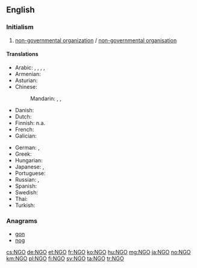 {{also|Appendix:Variations of "ngo"}}
==English==

===Initialism===
{{rfc-header|Initialism}}
{{head|en|initialism}}

# [[non-governmental organization]] / [[non-governmental organisation]]

====Translations====
{{trans-top|non-governmental organization}}
* Arabic: {{t|ar|مُنَظَّمَة غَيْر حَكُومِيَّة|f|tr=munaẓẓama ḡayr ḥakūmiyya}}, {{t|ar|ONG|m|sc=Latn}}, {{t|ar|NGO|m|sc=Latn}}, {{t|ar|إِن جِي أُو|m|tr=ʾen jī ʾū}}, {{t|ar|إِن جِي أُوه|m|tr=ʾen jī ʾūh}}
* Armenian: {{t|hy|ՈԿԿ}}
* Asturian: {{t|ast|ONG}}
* Chinese:
*: Mandarin: {{t+|cmn|非政府組織|sc=Hani}}, {{t|cmn|非政府组织|tr=fēizhèngfǔ zǔzhī|sc=Hani}}, {{t|cmn|NGO|sc=Latn}}
* Danish: {{t|da|ngo|c}}
* Dutch: {{t|nl|NGO}}
* Finnish: n.a.
* French: {{t+|fr|ONG}}
* Galician: {{t+|gl|ONG}}
{{trans-mid}}
* German: {{t+|de|NGO}}, {{t|de|NRO}}
* Greek: {{t|el|ΜΚΟ|f}}
* Hungarian: {{t|hu|NKSZ}}
* Japanese: {{t|ja|非政府組織|tr=ひせいふそしき, hiseifu-soshiki}}, {{t+|ja|NGO|tr=enu jī ō|sc=Latn}}
* Portuguese: {{t+|pt|ONG|f}}
* Russian: {{t+|ru|НПО|f}}, {{t|ru|неправи́тельственная организа́ция|f}}
* Spanish: {{t+|es|ONG}}
* Swedish: {{t+|sv|NGO}}
* Thai: {{t|th|องค์การนอกภาครัฐ|tr=ong gaan nôk paakrát}}
* Turkish: {{t+|tr|STK}}
{{trans-bottom}}

===Anagrams===
* [[gon#English|gon]]
* [[nog#English|nog]]

[[cs:NGO]]
[[de:NGO]]
[[et:NGO]]
[[fr:NGO]]
[[ko:NGO]]
[[hu:NGO]]
[[mg:NGO]]
[[ja:NGO]]
[[no:NGO]]
[[km:NGO]]
[[pl:NGO]]
[[fi:NGO]]
[[sv:NGO]]
[[ta:NGO]]
[[tr:NGO]]